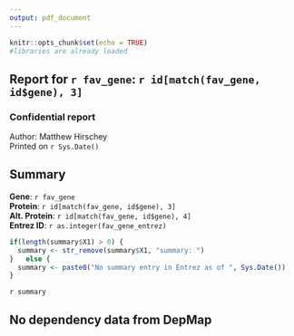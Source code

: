 ```yaml
---
output: pdf_document
---
```


```r
knitr::opts_chunk$set(echo = TRUE)
#libraries are already loaded
```

## Report for `r fav_gene`: `r id[match(fav_gene, id$gene), 3]`  
### Confidential report  
Author: Matthew Hirschey  
Printed on `r Sys.Date()`  

## Summary  
**Gene**: `r fav_gene`  
**Protein**: `r id[match(fav_gene, id$gene), 3]`  
**Alt. Protein**: `r id[match(fav_gene, id$gene), 4]`  
**Entrez ID**: `r as.integer(fav_gene_entrez)`
  
```r
if(length(summary$X1) > 0) {
  summary <- str_remove(summary$X1, "summary: ")
}   else {
  summary <- paste0("No summary entry in Entrez as of ", Sys.Date())
}
```
`r summary`  
  
## No dependency data from DepMap
